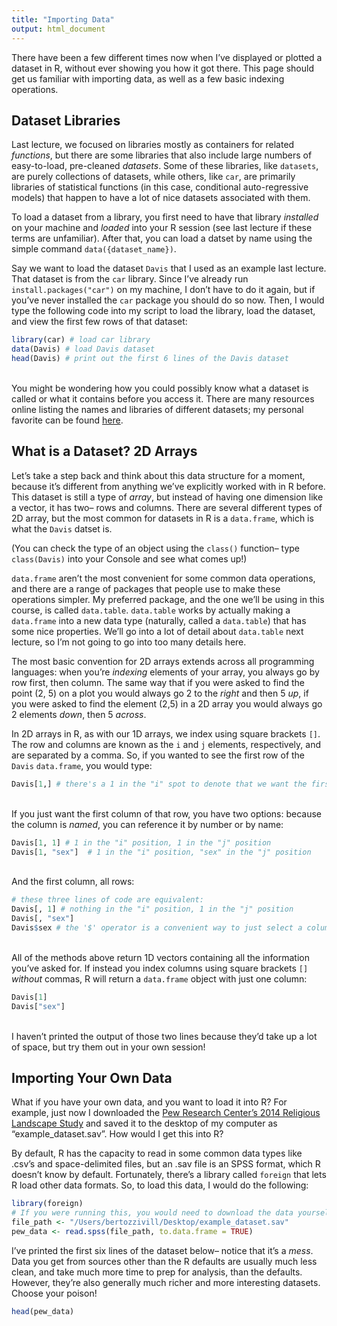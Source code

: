 ```yaml
---
title: "Importing Data"
output: html_document
---
```


There have been a few different times now when I've displayed or plotted a dataset in R, without ever showing you how it got there. This page should get us familiar with importing data, as well as a few basic indexing operations. 

## Dataset Libraries

Last lecture, we focused on libraries mostly as containers for related *functions*, but there are some libraries that also include large numbers of easy-to-load, pre-cleaned *datasets*. Some of these libraries, like `datasets`, are purely collections of datasets, while others, like `car`, are primarily libraries of statistical functions (in this case, conditional auto-regressive models) that happen to have a lot of nice datasets associated with them. 

To load a dataset from a library, you first need to have that library *installed* on your machine and *loaded* into your R session (see last lecture if these terms are unfamiliar). After that, you can load a datset by name using the simple command `data({dataset_name})`.

Say we want to load the dataset `Davis` that I used as an example last lecture. That dataset is from the `car` library. Since I've already run `install.packages("car")` on my machine, I don't have to do it again, but if you've never installed the `car` package you should do so now. Then, I would type the following code into my script to load the library, load the dataset, and view the first few rows of that dataset:

```r
library(car) # load car library
data(Davis) # load Davis dataset
head(Davis) # print out the first 6 lines of the Davis dataset
```
<br>
You might be wondering how you could possibly know what a dataset is called or what it contains before you access it. There are many resources online listing the names and libraries of different datasets; my personal favorite can be found [here](https://vincentarelbundock.github.io/Rdatasets/datasets.html).

## What is a Dataset? 2D Arrays
Let's take a step back and think about this data structure for a moment, because it's different from anything we've explicitly worked with in R before. This dataset is still a type of *array*, but instead of having one dimension like a vector, it has two-- rows and columns. There are several different types of 2D array, but the most common for datasets in R is a `data.frame`, which is what the `Davis` datset is. 

(You can check the type of an object using the `class()` function-- type `class(Davis)` into your Console and see what comes up!) 

`data.frame` aren't the most convenient for some common data operations, and there are a range of packages that people use to make these operations simpler. My preferred package, and the one we'll be using in this course, is called `data.table`. `data.table` works by actually making a `data.frame` into a new data type (naturally, called a `data.table`) that has some nice properties. We'll go into a lot of detail about `data.table` next lecture, so I'm not going to go into too many details here. 

The most basic convention for 2D arrays extends across all programming languages: when you're *indexing* elements of your array, you always go by row first, then column. The same way that if you were asked to find the point (2, 5) on a plot you would always go 2 to the *right* and then 5 *up*, if you were asked to find the element (2,5) in a 2D array you would always go 2 elements *down*, then 5 *across*. 

In 2D arrays in R, as with our 1D arrays, we index using square brackets `[]`. The row and columns are known as the `i` and `j` elements, respectively, and are separated by a comma. So, if you wanted to see the first row of the `Davis` `data.frame`, you would type:
```r
Davis[1,] # there's a 1 in the "i" spot to denote that we want the first row, and nothing in the "j" spot to denote that we want all columns. Notice that you still need the comma!
```
<br>
If you just want the first column of that row, you have two options: because the column is *named*, you can reference it by number or by name:
```r
Davis[1, 1] # 1 in the "i" position, 1 in the "j" position
Davis[1, "sex"]  # 1 in the "i" position, "sex" in the "j" position
```
<br>
And the first column, all rows:
```r
# these three lines of code are equivalent:
Davis[, 1] # nothing in the "i" position, 1 in the "j" position
Davis[, "sex"]
Davis$sex # the '$' operator is a convenient way to just select a column by name
```
<br>
All of the methods above return 1D vectors containing all the information you've asked for. If instead you index columns using square brackets `[]` *without* commas, R will return a `data.frame` object with just one column:
```r
Davis[1]
Davis["sex"]
```
<br>
I haven't printed the output of those two lines because they'd take up a lot of space, but try them out in your own session!

## Importing Your Own Data
What if you have your own data, and you want to load it into R? For example, just now I downloaded the [Pew Research Center's 2014 Religious Landscape Study](http://www.pewforum.org/datasets/pew-research-center-2014-u-s-religious-landscape-study/) and saved it to the desktop of my computer as "example_dataset.sav". How would I get this into R?

By default, R has the capacity to read in some common data types like .csv's and space-delimited files, but an .sav file is an SPSS format, which R doesn't know by default. Fortunately, there's a library called `foreign` that lets R load other data formats. So, to load this data, I would do the following:

```r
library(foreign)
# If you were running this, you would need to download the data yourself, save it somewhere on your machine, and switch the filepath below to the location of the file on your computer.
file_path <- "/Users/bertozzivill/Desktop/example_dataset.sav" 
pew_data <- read.spss(file_path, to.data.frame = TRUE)
```

I've printed the first six lines of the dataset below-- notice that it's a *mess*. Data you get from sources other than the R defaults are usually much less clean, and take much more time to prep for analysis, than the defaults. However, they're also generally much richer and more interesting datasets. Choose your poison!

```r
head(pew_data)
```
